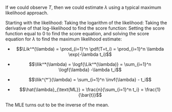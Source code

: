 ::: notes
If we could observe $T$, 
then we could estimate $\lambda$
using a typical maximum likelihood approach.
:::

::::: notes
Starting with the likelihood:
Taking the logarithm of the likelihood:
Taking the derivative of that log-likelihood to find the score function:
Setting the score function equal to 0 to find the score equation, 
and solving the score equation for $\lambda$ 
to find the maximum likelihood estimate:
:::::

:::: incremental

* $$\Lik^*(\lambda) = \prod_{i=1}^n \pdf(T=t_i) = \prod_{i=1}^n \lambda \exp(-\lambda t_i)$$

* $$\llik^*(\lambda) = \logf{\Lik^*(\lambda)} = \sum_{i=1}^n \logf{\lambda} -\lambda t_i$$

* $$\llik^{*'}(\lambda) = \sum_{i=1}^n \invf{\lambda} - t_i$$

* $$\hat{\lambda}_{\text{ML}} = \frac{n}{\sum_{i=1}^n t_i} = \frac{1}{\bar{t}}$$

::::

::: notes
The MLE turns out to be the inverse of the mean.
:::
